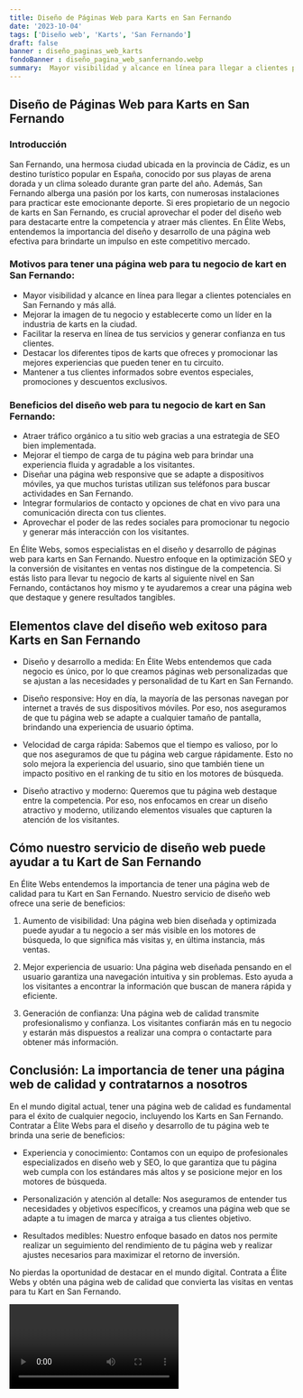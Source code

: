 ```yaml
---
title: Diseño de Páginas Web para Karts en San Fernando
date: '2023-10-04'
tags: ['Diseño web', 'Karts', 'San Fernando']
draft: false
banner : diseño_paginas_web_karts
fondoBanner : diseño_pagina_web_sanfernando.webp
summary:  Mayor visibilidad y alcance en línea para llegar a clientes potenciales en San Fernando y más allá. Mejorar la imagen de tu negocio y establecerte como un líder en la industria de karts en la ciudad. Facilitar la reserva en línea de tus servicios y generar confianza en tus clientes. Destacar los diferentes tipos de karts que ofreces y promocionar las mejores experiencias que pueden tener en tu circuito. Mantener a tus clientes informados sobre eventos especiales, promociones y descuentos exclusivos.
---
```


## Diseño de Páginas Web para Karts en San Fernando

### Introducción
San Fernando, una hermosa ciudad ubicada en la provincia de Cádiz, es un destino turístico popular en España, conocido por sus playas de arena dorada y un clima soleado durante gran parte del año. Además, San Fernando alberga una pasión por los karts, con numerosas instalaciones para practicar este emocionante deporte. Si eres propietario de un negocio de karts en San Fernando, es crucial aprovechar el poder del diseño web para destacarte entre la competencia y atraer más clientes. En Élite Webs, entendemos la importancia del diseño y desarrollo de una página web efectiva para brindarte un impulso en este competitivo mercado.

### Motivos para tener una página web para tu negocio de kart en San Fernando:

- Mayor visibilidad y alcance en línea para llegar a clientes potenciales en San Fernando y más allá.
- Mejorar la imagen de tu negocio y establecerte como un líder en la industria de karts en la ciudad.
- Facilitar la reserva en línea de tus servicios y generar confianza en tus clientes.
- Destacar los diferentes tipos de karts que ofreces y promocionar las mejores experiencias que pueden tener en tu circuito.
- Mantener a tus clientes informados sobre eventos especiales, promociones y descuentos exclusivos.

### Beneficios del diseño web para tu negocio de kart en San Fernando:

- Atraer tráfico orgánico a tu sitio web gracias a una estrategia de SEO bien implementada.
- Mejorar el tiempo de carga de tu página web para brindar una experiencia fluida y agradable a los visitantes.
- Diseñar una página web responsive que se adapte a dispositivos móviles, ya que muchos turistas utilizan sus teléfonos para buscar actividades en San Fernando.
- Integrar formularios de contacto y opciones de chat en vivo para una comunicación directa con tus clientes.
- Aprovechar el poder de las redes sociales para promocionar tu negocio y generar más interacción con los visitantes.

En Élite Webs, somos especialistas en el diseño y desarrollo de páginas web para karts en San Fernando. Nuestro enfoque en la optimización SEO y la conversión de visitantes en ventas nos distingue de la competencia. Si estás listo para llevar tu negocio de karts al siguiente nivel en San Fernando, contáctanos hoy mismo y te ayudaremos a crear una página web que destaque y genere resultados tangibles.

<GifSeo />

<Cta />

## Elementos clave del diseño web exitoso para Karts en San Fernando

- Diseño y desarrollo a medida: En Élite Webs entendemos que cada negocio es único, por lo que creamos páginas web personalizadas que se ajustan a las necesidades y personalidad de tu Kart en San Fernando.

- Diseño responsive: Hoy en día, la mayoría de las personas navegan por internet a través de sus dispositivos móviles. Por eso, nos aseguramos de que tu página web se adapte a cualquier tamaño de pantalla, brindando una experiencia de usuario óptima.

- Velocidad de carga rápida: Sabemos que el tiempo es valioso, por lo que nos aseguramos de que tu página web cargue rápidamente. Esto no solo mejora la experiencia del usuario, sino que también tiene un impacto positivo en el ranking de tu sitio en los motores de búsqueda.

- Diseño atractivo y moderno: Queremos que tu página web destaque entre la competencia. Por eso, nos enfocamos en crear un diseño atractivo y moderno, utilizando elementos visuales que capturen la atención de los visitantes.

## Cómo nuestro servicio de diseño web puede ayudar a tu Kart de San Fernando

En Élite Webs entendemos la importancia de tener una página web de calidad para tu Kart en San Fernando. Nuestro servicio de diseño web ofrece una serie de beneficios:

1. Aumento de visibilidad: Una página web bien diseñada y optimizada puede ayudar a tu negocio a ser más visible en los motores de búsqueda, lo que significa más visitas y, en última instancia, más ventas.

2. Mejor experiencia de usuario: Una página web diseñada pensando en el usuario garantiza una navegación intuitiva y sin problemas. Esto ayuda a los visitantes a encontrar la información que buscan de manera rápida y eficiente.

3. Generación de confianza: Una página web de calidad transmite profesionalismo y confianza. Los visitantes confiarán más en tu negocio y estarán más dispuestos a realizar una compra o contactarte para obtener más información.

## Conclusión: La importancia de tener una página web de calidad y contratarnos a nosotros

En el mundo digital actual, tener una página web de calidad es fundamental para el éxito de cualquier negocio, incluyendo los Karts en San Fernando. Contratar a Élite Webs para el diseño y desarrollo de tu página web te brinda una serie de beneficios:

- Experiencia y conocimiento: Contamos con un equipo de profesionales especializados en diseño web y SEO, lo que garantiza que tu página web cumpla con los estándares más altos y se posicione mejor en los motores de búsqueda.

- Personalización y atención al detalle: Nos aseguramos de entender tus necesidades y objetivos específicos, y creamos una página web que se adapte a tu imagen de marca y atraiga a tus clientes objetivo.

- Resultados medibles: Nuestro enfoque basado en datos nos permite realizar un seguimiento del rendimiento de tu página web y realizar ajustes necesarios para maximizar el retorno de inversión.

No pierdas la oportunidad de destacar en el mundo digital. Contrata a Élite Webs y obtén una página web de calidad que convierta las visitas en ventas para tu Kart en San Fernando.

<Video />

<CtaBot job='Karts' city='San Fernando'/>

<Gmaps query='San Fernando+españa+maps' />